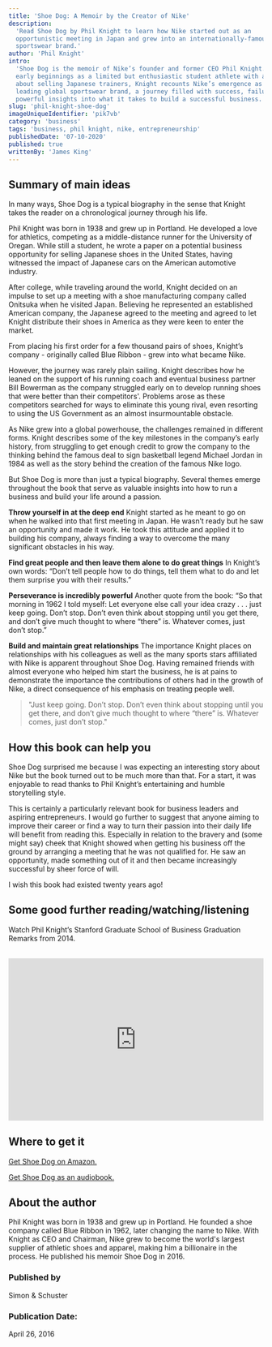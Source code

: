```yaml
---
title: 'Shoe Dog: A Memoir by the Creator of Nike'
description:
  'Read Shoe Dog by Phil Knight to learn how Nike started out as an
  opportunistic meeting in Japan and grew into an internationally-famous
  sportswear brand.'
author: 'Phil Knight'
intro:
  'Shoe Dog is the memoir of Nike’s founder and former CEO Phil Knight. From his
  early beginnings as a limited but enthusiastic student athlete with an idea
  about selling Japanese trainers, Knight recounts Nike’s emergence as the
  leading global sportswear brand, a journey filled with success, failure and
  powerful insights into what it takes to build a successful business.'
slug: 'phil-knight-shoe-dog'
imageUniqueIdentifier: 'pik7vb'
category: 'business'
tags: 'business, phil knight, nike, entrepreneurship'
publishedDate: '07-10-2020'
published: true
writtenBy: 'James King'
---
```


## Summary of main ideas

In many ways, Shoe Dog is a typical biography in the sense that Knight takes the
reader on a chronological journey through his life.

Phil Knight was born in 1938 and grew up in Portland. He developed a love for
athletics, competing as a middle-distance runner for the University of Oregan.
While still a student, he wrote a paper on a potential business opportunity for
selling Japanese shoes in the United States, having witnessed the impact of
Japanese cars on the American automotive industry.

After college, while traveling around the world, Knight decided on an impulse to
set up a meeting with a shoe manufacturing company called Onitsuka when he
visited Japan. Believing he represented an established American company, the
Japanese agreed to the meeting and agreed to let Knight distribute their shoes
in America as they were keen to enter the market.

From placing his first order for a few thousand pairs of shoes, Knight’s
company - originally called Blue Ribbon - grew into what became Nike.

However, the journey was rarely plain sailing. Knight describes how he leaned on
the support of his running coach and eventual business partner Bill Bowerman as
the company struggled early on to develop running shoes that were better than
their competitors'. Problems arose as these competitors searched for ways to
eliminate this young rival, even resorting to using the US Government as an
almost insurmountable obstacle.

As Nike grew into a global powerhouse, the challenges remained in different
forms. Knight describes some of the key milestones in the company’s early
history, from struggling to get enough credit to grow the company to the
thinking behind the famous deal to sign basketball legend Michael Jordan in 1984
as well as the story behind the creation of the famous Nike logo.

But Shoe Dog is more than just a typical biography. Several themes emerge
throughout the book that serve as valuable insights into how to run a business
and build your life around a passion.

**Throw yourself in at the deep end** Knight started as he meant to go on when
he walked into that first meeting in Japan. He wasn’t ready but he saw an
opportunity and made it work. He took this attitude and applied it to building
his company, always finding a way to overcome the many significant obstacles in
his way.

**Find great people and then leave them alone to do great things** In Knight’s
own words: “Don’t tell people how to do things, tell them what to do and let
them surprise you with their results.”

**Perseverance is incredibly powerful** Another quote from the book: “So that
morning in 1962 I told myself: Let everyone else call your idea crazy . . . just
keep going. Don’t stop. Don’t even think about stopping until you get there, and
don’t give much thought to where “there” is. Whatever comes, just don’t stop.”

**Build and maintain great relationships** The importance Knight places on
relationships with his colleagues as well as the many sports stars affiliated
with Nike is apparent throughout Shoe Dog. Having remained friends with almost
everyone who helped him start the business, he is at pains to demonstrate the
importance the contributions of others had in the growth of Nike, a direct
consequence of his emphasis on treating people well.

> "Just keep going. Don’t stop. Don’t even think about stopping until you get
> there, and don’t give much thought to where “there” is. Whatever comes, just
> don’t stop."

## How this book can help you

Shoe Dog surprised me because I was expecting an interesting story about Nike
but the book turned out to be much more than that. For a start, it was enjoyable
to read thanks to Phil Knight’s entertaining and humble storytelling style.

This is certainly a particularly relevant book for business leaders and aspiring
entrepreneurs. I would go further to suggest that anyone aiming to improve their
career or find a way to turn their passion into their daily life will benefit
from reading this. Especially in relation to the bravery and (some might say)
cheek that Knight showed when getting his business off the ground by arranging a
meeting that he was not qualified for. He saw an opportunity, made something out
of it and then became increasingly successful by sheer force of will.

I wish this book had existed twenty years ago!

## Some good further reading/watching/listening

Watch Phil Knight’s Stanford Graduate School of Business Graduation Remarks
from 2014.

<br />
<iframe
  width="100%"
  height="320px"
  src="https://www.youtube.com/embed/nRN9FwWQY8w"
  frameBorder="0"
  allow="accelerometer; autoplay; encrypted-media; gyroscope; picture-in-picture"
  allowFullScreen
></iframe>

## Where to get it

[Get Shoe Dog on Amazon.](https://www.amazon.com/Shoe-Dog-Memoir-Creator-Nike/dp/1501135929/ref=as_li_ss_tl?dchild=1&keywords=Shoe+Dog&qid=1598695478&sr=8-1&linkCode=ll1&tag=paperbacktrav-20&linkId=16121cfee992001ffb2140f326ae6935&language=en_US)

[Get Shoe Dog as an audiobook.](https://www.amazon.com/Shoe-Dog-Phil-Knight-audiobook/dp/B01CRJA470/ref=as_li_ss_tl?_encoding=UTF8&qid=1598695478&sr=8-1&linkCode=ll1&tag=paperbacktrav-20&linkId=37366d1df7adb1f35a363f6d5743dfe6&language=en_US)

## About the author

Phil Knight was born in 1938 and grew up in Portland. He founded a shoe company
called Blue Ribbon in 1962, later changing the name to Nike. With Knight as CEO
and Chairman, Nike grew to become the world's largest supplier of athletic shoes
and apparel, making him a billionaire in the process. He published his memoir
Shoe Dog in 2016.

### Published by

Simon & Schuster

### Publication Date:

April 26, 2016

